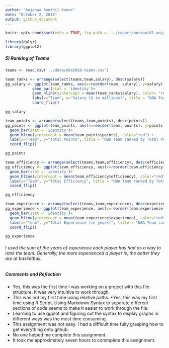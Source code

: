 ```yaml
---
author: "Anjanaa Senthil Kumar"
date: "October 2, 2018"
output: github_document
---
```


```r
knitr::opts_chunk$set(echo = TRUE, fig.path = '../report/workout01-anjanaa-senthilkumar_files/')

library(dplyr)
library(ggplot2)
```

##### 5) Ranking of Teams
```r
teams <- read.csv('../data/nba2018-teams.csv')

team_ranks <- arrange(select(teams,team,salary), desc(salary))
gg_salary <- ggplot(team_ranks, aes(x=reorder(team, salary), y=salary))+
            geom_bar(stat = 'identity')+
            geom_hline(yintercept = mean(team_ranks$salary), color= "red") + 
            labs(x="Team", y="Salary ($ in millions)", title = "NBA Team ranked by Total Salary")+
            coord_flip()

gg_salary
```

```r
         
team_points <- arrange(select(teams,team,points), desc(points))
gg_points <- ggplot(team_points, aes(x=reorder(team, points), y=points))+
  geom_bar(stat = 'identity')+
  geom_hline(yintercept = mean(team_points$points), color="red") +
  labs(x="Team", y="Total Points", title = "NBA Team ranked by Total Points")+
  coord_flip() 

gg_points
```

```r
 
team_efficiency <- arrange(select(teams,team,efficiency), desc(efficiency))
gg_efficiency <- ggplot(team_efficiency, aes(x=reorder(team,efficiency), y=efficiency))+
  geom_bar(stat = 'identity')+
  geom_hline(yintercept = mean(team_efficiency$efficiency), color="red") +
  labs(x="Team", y="Total Efficiency", title = "NBA Team ranked by Total Efficiency")+
  coord_flip() 

gg_efficiency

```

```r
team_experience <- arrange(select(teams,team,experience), desc(experience))
gg_experience <- ggplot(team_experience, aes(x=reorder(team,experience), y=experience))+
  geom_bar(stat = 'identity')+
  geom_hline(yintercept = mean(team_experience$experience), color="red") +
  labs(x="Team", y="Total Experience (in years)", title = "NBA Team ranked by Total Experience")+
  coord_flip() 

gg_experience
```

###### I used the sum of the years of experience each player has had as a way to rank the team. Generally, the more experienced a player is, the better they are at basketball. 

##### Comments and Reflection

* Yes, this was the first time I was working on a project with this file structure. It was very intuitive to work through.
* This was not my first time using relative paths.
*Yes, this was my first time using R Script. Using Markdown Syntax to separate different sections of code seems to make it easier to work through the file.
* Learning to use ggplot and figuring out the syntax to display graphs in different ways was the most time consuming.
* This assignment was not easy. I had a difficult time fully grasping how to get everything onto github.
* No one helped me complete this assignment. 
* It took me approximately seven hours to commplete this assignment. 
